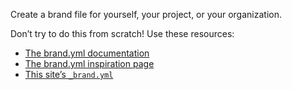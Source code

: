 Create a brand file for yourself, your project, or your organization.

Don't try to do this from scratch! Use these resources:

- [The brand.yml documentation](https://posit-dev.github.io/brand-yml/){target="_blank"}
- [The brand.yml inspiration page](https://posit-dev.github.io/brand-yml/inspiration/){target="_blank"}
- [This site's `_brand.yml`](https://github.com/andrewheiss/quarto-websites_2025-10/blob/main/_brand.yml){target="_blank"}
